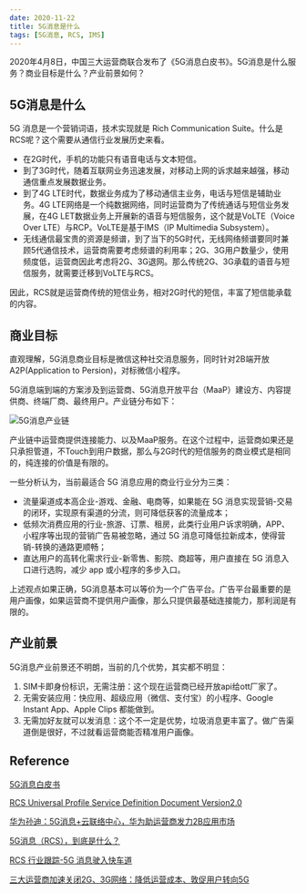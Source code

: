 ```yaml
---
date: 2020-11-22
title: 5G消息是什么
tags: [5G消息, RCS, IMS]
---
```


2020年4月8日，中国三大运营商联合发布了《5G消息白皮书》。5G消息是什么服务？商业目标是什么？产业前景如何？

## 5G消息是什么

5G 消息是一个营销词语，技术实现就是 Rich Communication Suite。什么是RCS呢？这个需要从通信行业发展历史来看。

- 在2G时代，手机的功能只有语音电话与文本短信。
- 到了3G时代，随着互联网业务迅速发展，对移动上网的诉求越来越强，移动通信重点发展数据业务。
- 到了4G LTE时代，数据业务成为了移动通信主业务，电话与短信是辅助业务。4G LTE网络是一个纯数据网络，同时运营商为了传统通话与短信业务发展，在4G LET数据业务上开展新的语音与短信服务，这个就是VoLTE（Voice Over LTE）与RCP。VoLTE是基于IMS（IP Multimedia Subsystem）。
- 无线通信最宝贵的资源是频谱，到了当下的5G时代，无线网络频谱要同时兼顾5代通信技术，运营商需要考虑频谱的利用率；2G、3G用户数量少，使用频度低，运营商因此考虑将2G、3G退网。那么传统2G、3G承载的语音与短信服务，就需要迁移到VoLTE与RCS。

因此，RCS就是运营商传统的短信业务，相对2G时代的短信，丰富了短信能承载的内容。

## 商业目标

直观理解，5G消息商业目标是微信这种社交消息服务，同时针对2B端开放A2P(Application to Persion)，对标微信小程序。

5G消息端到端的方案涉及到运营商、5G消息开放平台（MaaP）建设方、内容提供商、终端厂商、最终用户。产业链分布如下：

![5G消息产业链](/images/5G消息产业链.png)

产业链中运营商提供连接能力、以及MaaP服务。在这个过程中，运营商如果还是只承担管道，不Touch到用户数据，那么与2G时代的短信服务的商业模式是相同的，纯连接的价值是有限的。

一些分析认为，当前最适合 5G 消息应用的商业行业分为三类：

- 流量渠道成本高企业-游戏、金融、电商等，如果能在 5G 消息实现营销-交易的闭环，实现原有渠道的分流，则可降低获客的流量成本；
- 低频次消费应用的行业-旅游、订票、租房，此类行业用户诉求明确，APP、小程序等出现的营销广告易被忽略，通过 5G 消息可降低拉新成本，使得营销-转换的通路更顺畅；
- 直达用户的高转化需求行业-新零售、影院、商超等，用户直接在 5G 消息入口进行选购，减少 app 或小程序的多步入口。

上述观点如果正确，5G消息基本可以等价为一个广告平台。广告平台最重要的是用户画像，如果运营商不提供用户画像，那么只提供最基础连接能力，那利润是有限的。

## 产业前景

5G消息产业前景还不明朗，当前的几个优势，其实都不明显：

1. SIM卡即身份标识，无需注册：这个现在运营商已经开放api给ott厂家了。
2. 无需安装应用：快应用、超级应用（微信、支付宝）的小程序、Google Instant App、Apple Clips 都能做到。
3. 无需加好友就可以发消息：这个不一定是优势，垃圾消息更丰富了。做广告渠道倒是很好，不过就看运营商能否精准用户画像。

## Reference

[5G消息白皮书](https://n2.sinaimg.cn/tech/c0a99b19/20200408/5GXiaoXiBaiPiShu.pdf)

[RCS Universal Profile Service Definition Document Version2.0](https://www.gsma.com/futurenetworks/wp-content/uploads/2017/07/RCC.71_v2.0.pdf)

[华为孙迪：5G消息+云联络中心，华为助运营商发力2B应用市场](https://www.huawei.com/minisite/5g-china-tour/newsDetail9.html)

[5G消息（RCS），到底是什么？](https://zhuanlan.zhihu.com/p/131301928)

[RCS 行业跟踪-5G 消息驶入快车道](http://pdf.dfcfw.com/pdf/H3_AP202007281394669145_1.pdf)

[三大运营商加速关闭2G、3G网络：降低运营成本、敦促用户转向5G](http://m.cheaa.com/n_detail/w_577423.html)
